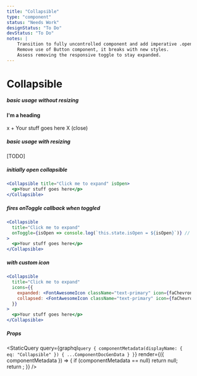 ```yaml
---
title: "Collapsible"
type: "component"
status: "Needs Work"
designStatus: "To Do"
devStatus: "To Do"
notes: |
    Transition to fully uncontrolled component and add imperative .open().
    Remove use of Button component, it breaks with new styles.
    Assess removing the responsive toggle to stay expanded.
---
```



# Collapsible


##### basic usage without resizing


<Collapsible>
  <Collapsible.Toggle
    className="collapsible-toggle d-flex align-items-center"
  >
    <h4 className="m-0 mr-auto">I'm a heading</h4>
    <Collapsible.Opened>x</Collapsible.Opened>
    <Collapsible.Closed>+</Collapsible.Closed>
  </Collapsible.Toggle>
  <Collapsible.Body>
    Your stuff goes here
    <Collapsible.CloseButton>X (close)</Collapsible.CloseButton>
  </Collapsible.Body>
</Collapsible>


##### basic usage with resizing

[TODO]


##### initially open collapsible

```jsx live=true
<Collapsible title="Click me to expand" isOpen>
  <p>Your stuff goes here</p>
</Collapsible>
```


##### fires onToggle callback when toggled

```jsx live=true
<Collapsible
  title="Click me to expand"
  onToggle={isOpen => console.log(`this.state.isOpen = ${isOpen}`)} // eslint-disable-line no-console
>
  <p>Your stuff goes here</p>
</Collapsible>
```


##### with custom icon

```jsx live=true
<Collapsible
  title="Click me to expand"
  icons={{
    expanded: <FontAwesomeIcon className="text-primary" icon={faChevronCircleUp} />,
    collapsed: <FontAwesomeIcon className="text-primary" icon={faChevronCircleDown} />,
  }}
>
  <p>Your stuff goes here</p>
</Collapsible>
```

##### Props

<StaticQuery
  query={graphql`query {
    componentMetadata(displayName: { eq: "Collapsible" }) { ...ComponentDocGenData }
  }`}
  render={({ componentMetadata }) => {
    if (componentMetadata == null) return null;
    return <PropsTable propMetaData={componentMetadata.props} />;
  }}
/>
